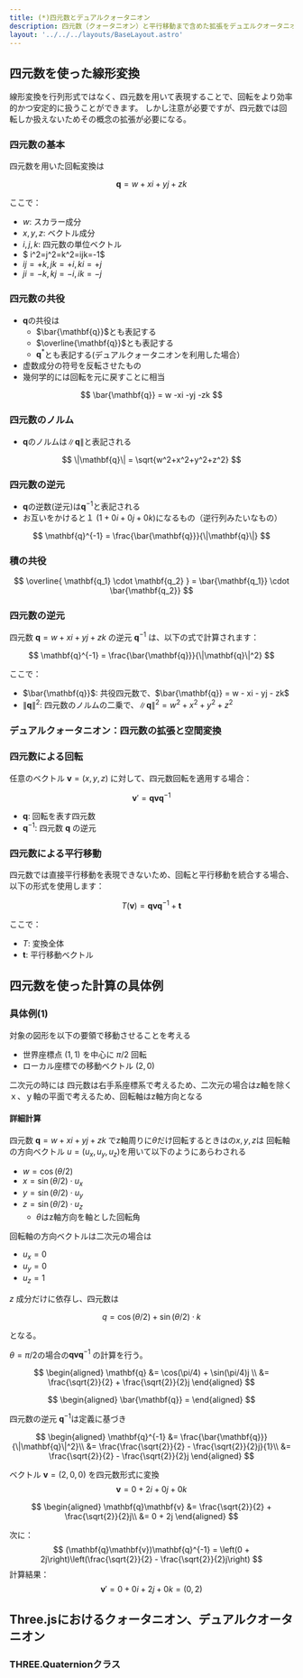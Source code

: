 ```yaml
---
title: (*)四元数とデュアルクォータニオン
description: 四元数（クォータニオン）と平行移動まで含めた拡張をデュエルクオータニオンでカバーする
layout: '../../../layouts/BaseLayout.astro'
---
```

## 四元数を使った線形変換
線形変換を行列形式ではなく、四元数を用いて表現することで、回転をより効率的かつ安定的に扱うことができます。
しかし注意が必要ですが、四元数では回転しか扱えないためその概念の拡張が必要になる。

### 四元数の基本

四元数を用いた回転変換は

$$
 \mathbf{q} = w + xi + yj + zk
$$

ここで：
- $w$: スカラー成分
- $x, y, z$: ベクトル成分
- $i, j, k$: 四元数の単位ベクトル
- $ i^2=j^2=k^2=ijk=-1$
- $ij=+k, jk=+i, ki=+j$
- $ji=-k, kj=-i, ik=-j$

### 四元数の共役
- $\mathbf{q}$の共役は
  - $\bar{\mathbf{q}}$とも表記する
  - $\overline{\mathbf{q}}$とも表記する
  - $\mathbf{q}^*$とも表記する(デュアルクォータニオンを利用した場合）
- 虚数成分の符号を反転させたもの
- 幾何学的には回転を元に戻すことに相当

$$
 \bar{\mathbf{q}} = w -xi -yj -zk
$$

### 四元数のノルム

- $\mathbf{q}$のノルムは$\|\mathbf{q}\|$と表記される


$$
\|\mathbf{q}\| = \sqrt{w^2+x^2+y^2+z^2}
$$

### 四元数の逆元
- $\mathbf{q}$の逆数(逆元)は$\mathbf{q}^{-1}$と表記される
- お互いをかけると１ ($1+0i+0j+0k$)になるもの（逆行列みたいなもの）

$$
  \mathbf{q}^{-1} = \frac{\bar{\mathbf{q}}}{\|\mathbf{q}\|}
$$

### 積の共役
$$
 \overline{ \mathbf{q_1} \cdot \mathbf{q_2} } = \bar{\mathbf{q_1}} \cdot \bar{\mathbf{q_2}}
$$

### 四元数の逆元

四元数 $\mathbf{q} = w + xi + yj + zk$ の逆元 $\mathbf{q}^{-1}$ は、以下の式で計算されます：

$$
\mathbf{q}^{-1} = \frac{\bar{\mathbf{q}}}{\|\mathbf{q}\|^2}
$$

ここで：
- $\bar{\mathbf{q}}$: 共役四元数で、$\bar{\mathbf{q}} = w - xi - yj - zk$
- $\|\mathbf{q}\|^2$: 四元数のノルムの二乗で、$\|\mathbf{q}\|^2 = w^2 + x^2 + y^2 + z^2$


### デュアルクォータニオン：四元数の拡張と空間変換





### 四元数による回転

任意のベクトル $\mathbf{v} = (x, y, z)$ に対して、四元数回転を適用する場合：

$$
\mathbf{v}' = \mathbf{q} \mathbf{v} \mathbf{q}^{-1}
$$

- $\mathbf{q}$: 回転を表す四元数
- $\mathbf{q}^{-1}$: 四元数 $\mathbf{q}$ の逆元

### 四元数による平行移動

四元数では直接平行移動を表現できないため、回転と平行移動を統合する場合、以下の形式を使用します：

$$
T(\mathbf{v}) = \mathbf{q} \mathbf{v} \mathbf{q}^{-1} + \mathbf{t}
$$

ここで：
- $T$: 変換全体
- $\mathbf{t}$: 平行移動ベクトル

## 四元数を使った計算の具体例
### 具体例(1)
対象の図形を以下の要領で移動させることを考える
- 世界座標点 $(1, 1)$ を中心に $\pi/2$ 回転
- ローカル座標での移動ベクトル $(2, 0)$

二次元の時には 四元数は右手系座標系で考えるため、二次元の場合はz軸を除くｘ、ｙ軸の平面で考えるため、回転軸はz軸方向となる

#### 詳細計算
四元数 $\mathbf{q} = w + xi + yj + zk$ でz軸周りに$\theta$だけ回転するときはの$x, y, z$は
回転軸の方向ベクトル $u = (u_x, u_y, u_z)$を用いて以下のようにあらわされる

- $w = \cos(\theta/2)$
- $x = \sin(\theta/2) \cdot u_x$
- $y = \sin(\theta/2) \cdot u_y$
- $z = \sin(\theta/2) \cdot u_z$
  - $\theta$はz軸方向を軸とした回転角

回転軸の方向ベクトルは二次元の場合は
- $u_x=0$
- $u_y=0$
- $u_z=1$

$z$ 成分だけに依存し、四元数は

$$
q = \cos(\theta/2) + \sin(\theta/2) \cdot k
$$

となる。

$\theta=\pi/2$の場合の$\mathbf{q}\mathbf{v}\mathbf{q}^{-1}$ の計算を行う。

$$
\begin{aligned}
   \mathbf{q}
   &= \cos(\pi/4) + \sin(\pi/4)j \\
   &= \frac{\sqrt{2}}{2} + \frac{\sqrt{2}}{2}j
\end{aligned}              
$$

$$
 \begin{aligned}
 \bar{\mathbf{q}} =
 \end{aligned}
$$

四元数の逆元 $\mathbf{q}^{-1}$は定義に基づき

$$
 \begin{aligned}   
   \mathbf{q}^{-1} &= \frac{\bar{\mathbf{q}}}{\|\mathbf{q}\|^2}\\
                   &= \frac{\frac{\sqrt{2}}{2} - \frac{\sqrt{2}}{2}j}{1}\\
                   &= \frac{\sqrt{2}}{2} - \frac{\sqrt{2}}{2}j
 \end{aligned}         
$$

ベクトル $\mathbf{v} = (2, 0, 0)$ を四元数形式に変換
   $$
   \mathbf{v} = 0 + 2i + 0j + 0k
   $$



$$
 \begin{aligned}   
   \mathbf{q}\mathbf{v} &= \frac{\sqrt{2}}{2}  + \frac{\sqrt{2}}{2}j\\
                        &= 0 + 2j   
 \end{aligned}      
   $$




   次に：
   $$
   (\mathbf{q}\mathbf{v})\mathbf{q}^{-1} = \left(0 + 2j\right)\left(\frac{\sqrt{2}}{2} - \frac{\sqrt{2}}{2}j\right)
   $$
   計算結果：
   $$
   \mathbf{v}' = 0 + 0i + 2j + 0k = (0, 2)
   $$

## Three.jsにおけるクォータニオン、デュアルクオータニオン

### THREE.Quaternionクラス

